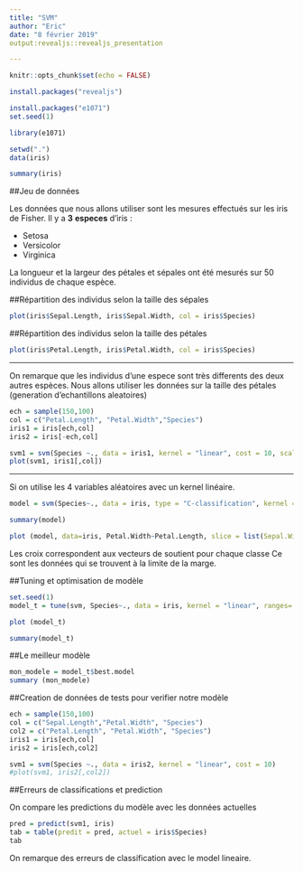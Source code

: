 ```yaml
---
title: "SVM"
author: "Eric"
date: "8 février 2019"
output:revealjs::revealjs_presentation

---
```


```r
knitr::opts_chunk$set(echo = FALSE)
```

```r
install.packages("revealjs")
```


```r
install.packages("e1071")
set.seed(1)
```

```r
library(e1071)
```

```r
setwd(".")
data(iris)
```

```r
summary(iris)
```


##Jeu de données

Les données que nous allons utiliser sont les mesures effectués sur les iris de Fisher.
Il y a **3** **especes** d'iris :

- Setosa
- Versicolor
- Virginica

La longueur et la largeur des pétales et sépales ont été mesurés sur 50 individus de chaque espèce.

##Répartition des individus selon la taille des sépales

```r
plot(iris$Sepal.Length, iris$Sepal.Width, col = iris$Species)
```

##Répartition des individus selon la taille des pétales

```r
plot(iris$Petal.Length, iris$Petal.Width, col = iris$Species)
```

***
On remarque que les individus d'une espece sont très differents des deux autres espèces.
Nous allons utiliser les données sur la taille des pétales (generation d'echantillons aleatoires)

```r
ech = sample(150,100)
col = c("Petal.Length", "Petal.Width","Species")
iris1 = iris[ech,col]
iris2 = iris[-ech,col]
```

```r
svm1 = svm(Species ~., data = iris1, kernel = "linear", cost = 10, scale = F)
plot(svm1, iris1[,col])
```

***

Si on utilise les 4 variables aléatoires avec un kernel linéaire.

```r
model = svm(Species~., data = iris, type = "C-classification", kernel = "linear", cost = .1)
```

```r
summary(model)
```


```r
plot (model, data=iris, Petal.Width~Petal.Length, slice = list(Sepal.Width = 3, Sepal.Length = 4))
```

Les croix correspondent aux vecteurs de soutient pour chaque classe
Ce sont les données qui se trouvent à la limite de la marge.

##Tuning et optimisation de modèle

```r
set.seed(1)
model_t = tune(svm, Species~., data = iris, kernel = "linear", ranges= list(eps = seq(0,1,0.1), cost = 2^(1:5)))
```

```r
plot (model_t)
```

```r
summary(model_t)
```

##Le meilleur modèle

```r
mon_modele = model_t$best.model
summary (mon_modele)
```

##Creation de données de tests pour verifier notre modèle

```r
ech = sample(150,100)
col = c("Sepal.Length","Petal.Width", "Species")
col2 = c("Petal.Length", "Petal.Width", "Species")
iris1 = iris[ech,col]
iris2 = iris[ech,col2]
```

```r
svm1 = svm(Species ~., data = iris2, kernel = "linear", cost = 10)
#plot(svm1, iris2[,col2])
```

##Erreurs de classifications et prediction

On compare les predictions du modèle avec les données actuelles

```r
pred = predict(svm1, iris)
tab = table(predit = pred, actuel = iris$Species)
tab
```

On remarque des erreurs de classification avec le model lineaire.